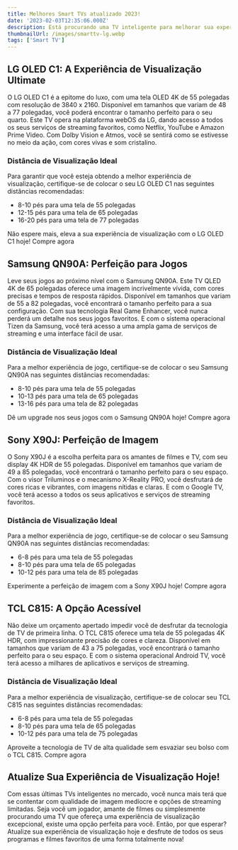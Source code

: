 ```yaml
---
title: Melhores Smart TVs atualizado 2023!
date: '2023-02-03T12:35:06.000Z'
description: Está procurando uma TV inteligente para melhorar sua experiência de visualização em casa? Você está no lugar certo! Aqui, apresentamos as duas últimas opções de TVs inteligentes no mercado brasileiro, com especificações técnicas detalhadas e informações sobre como posicionar a TV, distância da tela e muito mais.
thumbnailUrl: /images/smarttv-lg.webp
tags: ['Smart TV']
---
```


## LG OLED C1: A Experiência de Visualização Ultimate

O LG OLED C1 é a epitome do luxo, com uma tela OLED 4K de 55 polegadas com resolução de 3840 x 2160. Disponível em tamanhos que variam de 48 a 77 polegadas, você poderá encontrar o tamanho perfeito para o seu quarto. Este TV opera na plataforma webOS da LG, dando acesso a todos os seus serviços de streaming favoritos, como Netflix, YouTube e Amazon Prime Video. Com Dolby Vision e Atmos, você se sentirá como se estivesse no meio da ação, com cores vivas e som cristalino.

### Distância de Visualização Ideal

Para garantir que você esteja obtendo a melhor experiência de visualização, certifique-se de colocar o seu LG OLED C1 nas seguintes distâncias recomendadas:

-   8-10 pés para uma tela de 55 polegadas
-   12-15 pés para uma tela de 65 polegadas
-   16-20 pés para uma tela de 77 polegadas

Não espere mais, eleva a sua experiência de visualização com o LG OLED C1 hoje! Compre agora

## Samsung QN90A: Perfeição para Jogos

Leve seus jogos ao próximo nível com o Samsung QN90A. Este TV QLED 4K de 65 polegadas oferece uma imagem incrivelmente vívida, com cores precisas e tempos de resposta rápidos. Disponível em tamanhos que variam de 55 a 82 polegadas, você encontrará o tamanho perfeito para a sua configuração. Com sua tecnologia Real Game Enhancer, você nunca perderá um detalhe nos seus jogos favoritos. E com o sistema operacional Tizen da Samsung, você terá acesso a uma ampla gama de serviços de streaming e uma interface fácil de usar.

### Distância de Visualização Ideal

Para a melhor experiência de jogo, certifique-se de colocar o seu Samsung QN90A nas seguintes distâncias recomendadas:

-   8-10 pés para uma tela de 55 polegadas
-   10-13 pés para uma tela de 65 polegadas
-   13-16 pés para uma tela de 82 polegadas

Dê um upgrade nos seus jogos com o Samsung QN90A hoje! Compre agora

## Sony X90J: Perfeição de Imagem

O Sony X90J é a escolha perfeita para os amantes de filmes e TV, com seu display 4K HDR de 55 polegadas. Disponível em tamanhos que variam de 49 a 85 polegadas, você encontrará o tamanho perfeito para o seu espaço. Com o visor Triluminos e o mecanismo X-Reality PRO, você desfrutará de cores ricas e vibrantes, com imagens nítidas e claras. E com o Google TV, você terá acesso a todos os seus aplicativos e serviços de streaming favoritos.

### Distância de Visualização Ideal

Para a melhor experiência de jogo, certifique-se de colocar o seu Samsung QN90A nas seguintes distâncias recomendadas:

-   6-8 pés para uma tela de 55 polegadas
-   8-10 pés para uma tela de 65 polegadas
-   10-12 pés para uma tela de 85 polegadas

Experimente a perfeição de imagem com a Sony X90J hoje! Compre agora

## TCL C815: A Opção Acessível

Não deixe um orçamento apertado impedir você de desfrutar da tecnologia de TV de primeira linha. O TCL C815 oferece uma tela de 55 polegadas 4K HDR, com impressionante precisão de cores e clareza. Disponível em tamanhos que variam de 43 a 75 polegadas, você encontrará o tamanho perfeito para o seu espaço. E com o sistema operacional Android TV, você terá acesso a milhares de aplicativos e serviços de streaming.

### Distância de Visualização Ideal

Para a melhor experiência de visualização, certifique-se de colocar seu TCL C815 nas seguintes distâncias recomendadas:

-   6-8 pés para uma tela de 55 polegadas
-   8-10 pés para uma tela de 65 polegadas
-   10-12 pés para uma tela de 75 polegadas

Aproveite a tecnologia de TV de alta qualidade sem esvaziar seu bolso com o TCL C815. Compre agora

## Atualize Sua Experiência de Visualização Hoje!

Com essas últimas TVs inteligentes no mercado, você nunca mais terá que se contentar com qualidade de imagem medíocre e opções de streaming limitadas. Seja você um jogador, amante de filmes ou simplesmente procurando uma TV que ofereça uma experiência de visualização excepcional, existe uma opção perfeita para você. Então, por que esperar? Atualize sua experiência de visualização hoje e desfrute de todos os seus programas e filmes favoritos de uma forma totalmente nova!
